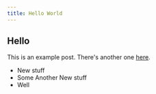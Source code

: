 ```yaml
---
title: Hello World
---
```


## Hello

This is an example post. There's another one [here](/blog/post/example-post).

- New stuff
- Some Another New stuff
- Well
